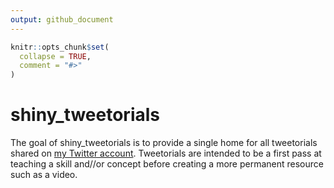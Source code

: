 ```yaml
---
output: github_document
---
```


<!-- README.md is generated from README.Rmd. Please edit that file -->

```r
knitr::opts_chunk$set(
  collapse = TRUE,
  comment = "#>"
)
```

# shiny_tweetorials

<!-- badges: start -->
<!-- badges: end -->

The goal of shiny_tweetorials is to provide a single home for all tweetorials shared on [my Twitter account](https://twitter.com/kierisi). 
Tweetorials are intended to be a first pass at teaching a skill and//or concept before creating a more permanent resource such as a video. 
